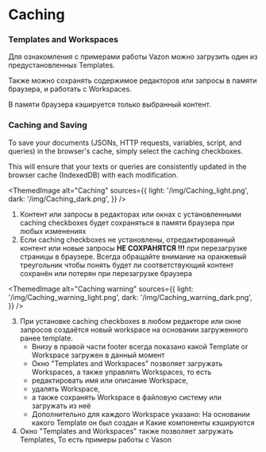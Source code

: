 # Caching

### Templates and Workspaces

Для ознакомления с примерами работы Vazon можно загрузить один из предустановленных Templates.

Также можно сохранять содержимое редакторов или запросы  в памяти браузера, и работать с Workspaces.

В памяти браузера кэшируется только выбранный контент.

### Caching and Saving

To save your documents (JSONs, HTTP requests, variables, script, and queries) in the browser's cache, simply select the caching checkboxes.

This will ensure that your texts or queries are consistently updated in the browser cache (IndexedDB) with each modification.


<ThemedImage
    alt="Caching"
    sources={{
        light: '/img/Caching_light.png',
        dark: '/img/Caching_dark.png',
    }}
/>

1. Контент или запросы в редакторах или окнах с установленными caching checkboxes будет сохраняться в памяти браузера при любых изменениях
2. Если caching checkboxes не установлены, отредактированный контент или новые запросы <b>НЕ СОХРАНЯТСЯ !!!</b> при перезагрузке страницы в браузере.
    Всегда обращайте внимание на оранжевый треугольник чтобы понять будет ли соответствующий контент сохранён или потерян при перезагрузке браузера

<ThemedImage
    alt="Caching warning"
    sources={{
        light: '/img/Caching_warning_light.png',
        dark: '/img/Caching_warning_dark.png',
    }}
/>

3. При установке caching checkboxes в любом редакторе или окне запросов создаётся новый workspace на основании загруженного ранее template.
    - Внизу в правой части footer всегда показано какой Template or Workspace загружен в данный момент
    - Окно  "Templates and Workspaces" позволяет загружать Workspaces, а также управлять Workspaces, то есть
    - редактировать имя или описание Workspace,
    - удалять Workspace,
    - а также сохранять Workspace в файловую систему или загружать из неё
    - Дополнительно для каждого Workspace указано: На основании какого Template он был создан и Какие компоненты кэшируются
4. Окно  "Templates and Workspaces" также позволяет загружать Templates, То есть примеры работы с Vason

